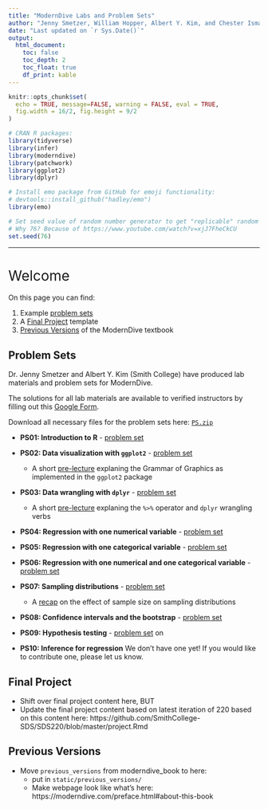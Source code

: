 ```yaml
---
title: "ModernDive Labs and Problem Sets"
author: "Jenny Smetzer, William Hopper, Albert Y. Kim, and Chester Ismay"
date: "Last updated on `r Sys.Date()`"
output:
  html_document:
    toc: false
    toc_depth: 2
    toc_float: true
    df_print: kable
---
```


<style>
h1{font-weight: 400;}
</style>

```r
knitr::opts_chunk$set(
  echo = TRUE, message=FALSE, warning = FALSE, eval = TRUE, 
  fig.width = 16/2, fig.height = 9/2
)

# CRAN R packages:
library(tidyverse)
library(infer)
library(moderndive)
library(patchwork)
library(ggplot2)
library(dplyr)

# Install emo package from GitHub for emoji functionality:
# devtools::install_github("hadley/emo")
library(emo)

# Set seed value of random number generator to get "replicable" random numbers.
# Why 76? Because of https://www.youtube.com/watch?v=xjJ7FheCkCU
set.seed(76)
```

<style>
h1{font-weight: 400;}
</style>

<!-- css code for styling of bullets -->
<style>
ul ul {margin-bottom: 10px;}
</style>

<!--
{target="_blank"}
-->

***

# Welcome

On this page you can find:

1. Example [problem sets](#problem-sets)
1. A [Final Project](#final-project) template
1. [Previous Versions](#previous-versions) of the ModernDive textbook



## Problem Sets

Dr. Jenny Smetzer and Albert Y. Kim (Smith College) have produced lab materials and problem sets for ModernDive.

The solutions for all lab materials are available to verified instructors by filling out this [Google Form](https://docs.google.com/forms/d/e/1FAIpQLSf68Je_Q3ggRJ-74UtL0xG5-IuuKkSTIpEQZWro-8QbO7nmdA/viewform){target="_blank"}.


<!-- Edit link below to add updated .zip file containing all problem sets  -->
Download all necessary files for the problem sets here: <a href="static/PS08 - confidence intervals/PS08.zip" download>`PS.zip`</a>

* **PS01: Introduction to R** - [problem set](static/PS01 - intro to R/PS01_source.html){target="_blank"}

* **PS02: Data visualization with `ggplot2`** - [problem set](static/PS02 - data visualization/PS02_data_viz.html){target="_blank"}
    + A short [pre-lecture](static/PS02 - data visualization/pre_lecture.pdf){target="_blank"} explaning the Grammar of Graphics as implemented in the `ggplot2` package

* **PS03: Data wrangling with `dplyr`** - [problem set](static/PS03 - data wrangling/PS03_data_wrangling_source.html){target="_blank"}
    + A short [pre-lecture](static/PS03 - data wrangling/pre_lecture.pdf){target="_blank"} explaning the `%>%` operator and `dplyr` wrangling verbs  

* **PS04: Regression with one numerical variable** - [problem set](static/PS04 - simple linear regression/PS04_lastname_firstname.html){target="_blank"}

* **PS05: Regression with one categorical variable** - [problem set](static/PS05 - regression with one cat x/PS05_firstname_lastname.html){target="_blank"}

* **PS06: Regression with one numerical and one categorical variable** - [problem set](static/PS06 - reg with one cat one numeric/PS06_firstname_lastname.html){target="_blank"}

* **PS07: Sampling distributions** - [problem set](static/PS07 - sampling distributions/PS07_firstname_lastname.html){target="_blank"}
    + A [recap](static/PS07 - sampling distributions/sampling_dist_recap.html){target="_blank"} on the effect of sample size on sampling distributions

* **PS08: Confidence intervals and the bootstrap** - [problem set](static/PS08 - confidence intervals/PS08_firstname_lastname.html){target="_blank"}

* **PS09: Hypothesis testing** - [problem set](static/PS09 - hypothesis testing/PS09_firstname_lastname.html){target="_blank"} on

* **PS10: Inference for regression** 
We don't have one yet! If you would like to contribute one, please let us know.



## Final Project

* Shift over final project content here, BUT
* Update the final project content based on latest iteration of 220 based on this content here: https://github.com/SmithCollege-SDS/SDS220/blob/master/project.Rmd

    

## Previous Versions

* Move `previous_versions` from moderndive_book to here:
    + put in `static/previous_versions/`
    + Make webpage look like what's here: https://moderndive.com/preface.html#about-this-book
